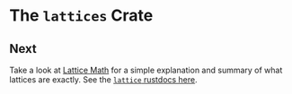 

# The `lattices` Crate

<CrateDocs/>

[`Min<T>`]: https://hydro-project.github.io/hydroflow/doc/lattices/struct.Min.html
[`Max<T>`]: https://hydro-project.github.io/hydroflow/doc/lattices/struct.Min.html
[`set_union::SetUnion`]: https://hydro-project.github.io/hydroflow/doc/lattices/set_union/struct.SetUnion.html
[`map_union::MapUnion`]: https://hydro-project.github.io/hydroflow/doc/lattices/map_union/struct.MapUnion.html
[`Bottom<Lat>`]: https://hydro-project.github.io/hydroflow/doc/lattices/struct.Bottom.html
[`Pair<LatA, LatB>`]: https://hydro-project.github.io/hydroflow/doc/lattices/struct.Pair.html
[`DomPair<LatKey, LatVal>`]: https://hydro-project.github.io/hydroflow/doc/lattices/struct.DomPair.html
[`Fake<T>`]: https://hydro-project.github.io/hydroflow/doc/lattices/struct.Fake.html
[`Merge`]: https://hydro-project.github.io/hydroflow/doc/lattices/struct.Merge.html
[`Merge::merge`]: https://hydro-project.github.io/hydroflow/doc/lattices/trait.Merge.html#tymethod.merge
[`Merge::merge_owned`]: https://hydro-project.github.io/hydroflow/doc/lattices/trait.Merge.html#method.merge_owned
[`test::check_lattice_properties`]: https://hydro-project.github.io/hydroflow/doc/lattices/test/fn.check_lattice_properties.html
[`test::check_partial_ord_properties`]: https://hydro-project.github.io/hydroflow/doc/lattices/test/fn.check_ord_properties.html
[`test::check_lattice_ord`]: https://hydro-project.github.io/hydroflow/doc/lattices/test/fn.check_lattice_ord.html
[`PartialOrd`]: https://doc.rust-lang.org/std/cmp/trait.PartialOrd.html
[`LatticeOrd<Rhs>`]: https://hydro-project.github.io/hydroflow/doc/lattices/trait.LatticeOrd.html
[`NaiveLatticeOrd`]: https://hydro-project.github.io/hydroflow/doc/lattices/trait.NaiveLatticeOrd.html
[`ConvertFrom`]: https://hydro-project.github.io/hydroflow/doc/lattices/trait.ConvertFrom.html
[`std::convert::From`]: https://doc.rust-lang.org/std/convert/trait.From.html
[`set_union::SetUnionBTreeSet`]: https://hydro-project.github.io/hydroflow/doc/lattices/set_union/type.SetUnionBTreeSet.html
[`set_union::SetUnionHashSet`]: https://hydro-project.github.io/hydroflow/doc/lattices/set_union/type.SetUnionHashSet.html

## Next

Take a look at [Lattice Math](./lattice_math.md) for a simple explanation and summary of what
lattices are exactly.
See the [`lattice` rustdocs here](https://hydro-project.github.io/hydroflow/doc/lattices/index.html).
